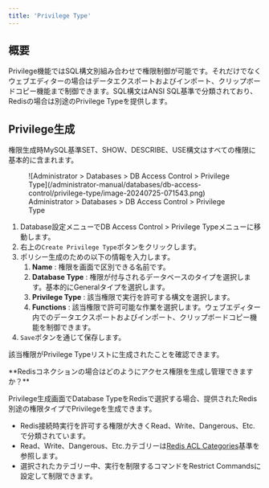 ```yaml
---
title: 'Privilege Type'
---
```



## 概要

Privilege機能ではSQL構文別組み合わせで権限制御が可能です。それだけでなくウェブエディターの場合はデータエクスポートおよびインポート、クリップボードコピー機能まで制御できます。SQL構文はANSI SQL基準で分類されており、Redisの場合は別途のPrivilege Typeを提供します。

## Privilege生成

<Callout type="important">
権限生成時MySQL基準SET、SHOW、DESCRIBE、USE構文はすべての権限に基本的に含まれます。
</Callout>

<figure data-layout="center" data-align="center">
![Administrator &gt; Databases &gt; DB Access Control &gt; Privilege Type](/administrator-manual/databases/db-access-control/privilege-type/image-20240725-071543.png)
<figcaption>
Administrator &gt; Databases &gt; DB Access Control &gt; Privilege Type
</figcaption>
</figure>

1. Database設定メニューでDB Access Control &gt; Privilege Typeメニューに移動します。
2. 右上の`Create Privilege Type`ボタンをクリックします。
3. ポリシー生成のための以下の情報を入力します。
    1.  **Name**  : 権限を画面で区別できる名前です。
    2.  **Database Type**  : 権限が付与されるデータベースのタイプを選択します。基本的にGeneralタイプを選択します。
    3.  **Privilege Type**  : 該当権限で実行を許可する構文を選択します。
    4.  **Functions**  : 該当権限で許可可能な作業を選択します。ウェブエディター内でのデータエクスポートおよびインポート、クリップボードコピー機能を制御できます。
4. `Save`ボタンを通じて保存します。

該当権限がPrivilege Typeリストに生成されたことを確認できます。

<Callout type="info">
**Redisコネクションの場合はどのようにアクセス権限を生成し管理できますか？**

Privilege生成画面でDatabase TypeをRedisで選択する場合、提供されたRedis別途の権限タイプでPrivilegeを生成できます。

* Redis接続時実行を許可する権限が大きくRead、Write、Dangerous、Etc.で分類されています。
* Read、Write、Dangerous、Etc.カテゴリーは[Redis ACL Categories](https://redis.io/commands/)基準を参照します。
* 選択されたカテゴリー中、実行を制限するコマンドをRestrict Commandsに設定して制限できます。
</Callout>
